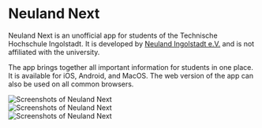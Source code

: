
# Neuland Next

Neuland Next is an unofficial app for students of the Technische Hochschule Ingolstadt. It is developed by [Neuland Ingolstadt e.V.](/en/about/club.md) and is not affiliated with the university.

The app brings together all important information for students in one place. It is available for iOS, Android, and MacOS.
The web version of the app can also be used on all common browsers.

<div style={{ 
  borderRadius: '16px',
  padding: '24px',
  marginTop: '40px',
  maxWidth: '100%'
}}>
  <div style={{ 
    display: 'flex', 
    flexWrap: 'wrap',
    justifyContent: 'center', 
    gap: '16px', 
    maxWidth: '100%'
  }}>
    <div style={{ flex: '0 1 220px', maxWidth: '220px' }}>
      <Image 
        src="/assets/screen-1-en.webp" 
        alt="Screenshots of Neuland Next" 
        width={220}
        height={390}
        style={{ width: '100%', height: 'auto', objectFit: 'contain', borderRadius: '8px' }}
      />
    </div>
    <div style={{ flex: '0 1 220px', maxWidth: '220px' }}>
      <Image 
        src="/assets/screen-2-en.webp" 
        alt="Screenshots of Neuland Next" 
        width={220}
        height={390}
        style={{ width: '100%', height: 'auto', objectFit: 'contain', borderRadius: '8px' }}
      />
    </div>
    <div style={{ flex: '0 1 220px', maxWidth: '220px' }}>
      <Image 
        src="/assets/screen-3-en.webp" 
        alt="Screenshots of Neuland Next" 
        width={220}
        height={390}
        style={{ width: '100%', height: 'auto', objectFit: 'contain', borderRadius: '8px' }}
      />
    </div>
  </div>
</div>
